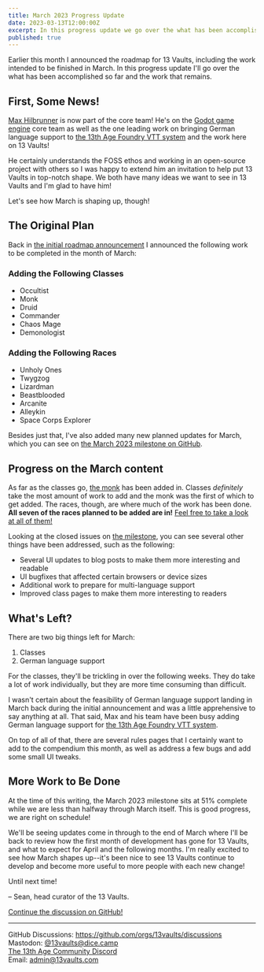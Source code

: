 ```yaml
---
title: March 2023 Progress Update
date: 2023-03-13T12:00:00Z
excerpt: In this progress update we go over the what has been accomplished for March so far and the work that remains.
published: true
---
```


Earlier this month I announced the roadmap for 13 Vaults, including the work intended to be finished in March.
In this progress update I'll go over the what has been accomplished so far and the work that remains.

## First, Some News!

[Max Hilbrunner](https://github.com/mhilbrunner) is now part of the core team!
He's on the [Godot game engine](https://github.com/godotengine/godot) core team
as well as the one leading work on bringing German language support to [the 13th Age Foundry VTT system](/blog/foundry-13th-age-system-update-1-25-0)
and the work here on 13 Vaults!

He certainly understands the FOSS ethos and working in an open-source project with others so I was happy to extend him an invitation to help put 13 Vaults in top-notch shape.
We both have many ideas we want to see in 13 Vaults and I'm glad to have him!

Let's see how March is shaping up, though!

## The Original Plan

Back in [the initial roadmap announcement](/blog/13-vaults-launch-recap-and-roadmap)
I announced the following work to be completed in the month of March:

### Adding the Following Classes

- Occultist
- Monk
- Druid
- Commander
- Chaos Mage
- Demonologist

### Adding the Following Races

- Unholy Ones
- Twygzog
- Lizardman
- Beastblooded
- Arcanite
- Alleykin
- Space Corps Explorer

Besides just that, I've also added many new planned updates for March,
which you can see on [the March 2023 milestone on GitHub](https://github.com/13vaults/13vaults.com/milestone/2).

## Progress on the March content

As far as the classes go, [the monk](/compendium/classes/monk) has been added in.
Classes _definitely_ take the most amount of work to add and the monk was the first of which to get added.
The races, though, are where much of the work has been done.
**All seven of the races planned to be added are in!**
[Feel free to take a look at all of them!](/compendium/races/)

Looking at the closed issues on [the milestone](https://github.com/13vaults/13vaults.com/milestone/2),
you can see several other things have been addressed, such as the following:

- Several UI updates to blog posts to make them more interesting and readable
- UI bugfixes that affected certain browsers or device sizes
- Additional work to prepare for multi-language support
- Improved class pages to make them more interesting to readers

## What's Left?

There are two big things left for March:

1. Classes
1. German language support

For the classes, they'll be trickling in over the following weeks.
They do take a lot of work individually, but they are more time consuming than difficult.

I wasn't certain about the feasibility of German language support landing in March back during the initial announcement and was a little apprehensive to say anything at all.
That said, Max and his team have been busy adding German language support for [the 13th Age Foundry VTT system](https://foundryvtt.com/packages/toolkit13-de).

On top of all of that, there are several rules pages that I certainly want to add to the compendium this month, as well as address a few bugs and add some small UI tweaks.

## More Work to Be Done

At the time of this writing, the March 2023 milestone sits at 51% complete while we are less than halfway through March itself.
This is good progress, we are right on schedule!

We'll be seeing updates come in through to the end of March where I'll be back to review how the first month of development has gone for 13 Vaults,
and what to expect for April and the following months.
I'm really excited to see how March shapes up--it's been nice to see 13 Vaults continue to develop and become more useful to more people with each new change!

Until next time!

&ndash; Sean, head curator of the 13 Vaults.

[Continue the discussion on GitHub!](https://github.com/13vaults/13vaults.com/discussions/70)

---

GitHub Discussions: https://github.com/orgs/13vaults/discussions  
Mastodon: [@13vaults@dice.camp](https://dice.camp/@13vaults)  
[The 13th Age Community Discord](https://discord.gg/m9DbPC6RsC)  
Email: admin@13vaults.com
